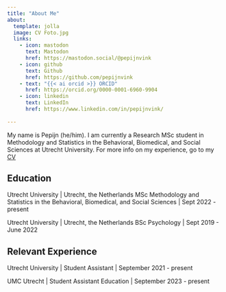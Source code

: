 ```yaml
---
title: "About Me"
about:
  template: jolla
  image: CV Foto.jpg
  links:
    - icon: mastodon
      text: Mastodon
      href: https://mastodon.social/@pepijnvink
    - icon: github
      text: Github
      href: https://github.com/pepijnvink
    - text: "{{< ai orcid >}} ORCID"
      href: https://orcid.org/0000-0001-6960-9904
    - icon: linkedin
      text: LinkedIn
      href: https://www.linkedin.com/in/pepijnvink/
      
---
```


My name is Pepijn (he/him). I am currently a Research MSc student in Methodology and Statistics in the Behavioral, Biomedical, and Social Sciences at Utrecht University. For more info on my experience, go to my [CV](https://pepijnvink.github.io/CV)

## Education

Utrecht University | Utrecht, the Netherlands
MSc Methodology and Statistics in the Behavioral, Biomedical, and Social Sciences | Sept 2022 - present

Utrecht University | Utrecht, the Netherlands
BSc Psychology | Sept 2019 - June 2022

## Relevant Experience

Utrecht University | Student Assistant | September 2021 - present

UMC Utrecht | Student Assistant Education | September 2023 - present
